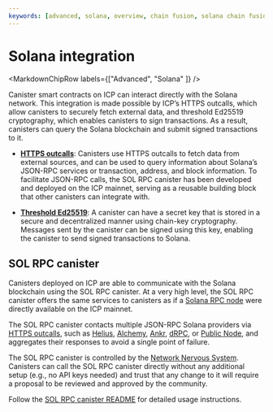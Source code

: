 ```yaml
---
keywords: [advanced, solana, overview, chain fusion, solana chain fusion, sol rpc, sol rpc canister, rpc canister]
---
```



# Solana integration

<MarkdownChipRow labels={["Advanced", "Solana" ]} />

Canister smart contracts on ICP can interact directly with the Solana network. This integration is made possible by ICP’s HTTPS outcalls, which allow canisters to securely fetch external data, and threshold Ed25519 cryptography, which enables canisters to sign transactions. As a result, canisters can query the Solana blockchain and submit signed transactions to it.

- **[HTTPS outcalls](https://internetcomputer.org/https-outcalls)**: Canisters use HTTPS outcalls to fetch data from external sources, and can be used to query information about Solana’s JSON-RPC services or transaction, address, and block information. To facilitate JSON-RPC calls, the SOL RPC canister has been developed and deployed on the ICP mainnet, serving as a reusable building block that other canisters can integrate with.

- **[Threshold Ed25519](/docs/building-apps/network-features/signatures/t-schnorr)**: A canister can have a secret key that is stored in a secure and decentralized manner using chain-key cryptography. Messages sent by the canister can be signed using this key, enabling the canister to send signed transactions to Solana.

## SOL RPC canister

Canisters deployed on ICP are able to communicate with the Solana blockchain using the SOL RPC canister.
At a very high level, the SOL RPC canister offers the same services to canisters as if a [Solana RPC node](https://solana.com/de/docs/rpc/http) were directly available on the ICP mainnet.

The SOL RPC canister contacts multiple JSON-RPC Solana providers via [HTTPS outcalls](https://internetcomputer.org/https-outcalls), such as [Helius](https://www.helius.dev/), [Alchemy](https://www.alchemy.com/), [Ankr](https://www.ankr.com/), [dRPC](https://drpc.org/), or [Public Node](https://www.publicnode.com/), and aggregates their responses to avoid a single point of failure.

The SOL RPC canister is controlled by the [Network Nervous System](https://internetcomputer.org/nns). Canisters can call the SOL RPC canister directly without any additional setup (e.g., no API keys needed) and trust that any change to it will require a proposal to be reviewed and approved by the community.

Follow the [SOL RPC canister README](https://github.com/dfinity/sol-rpc-canister/blob/main/README.md) for detailed usage instructions.
